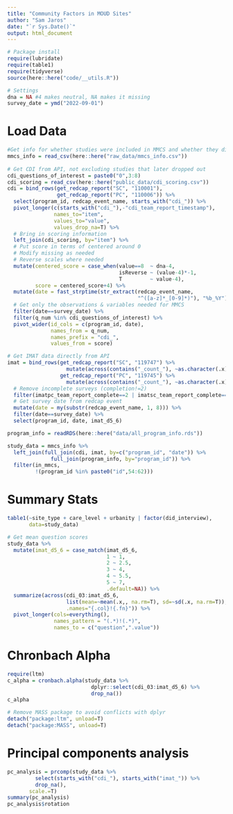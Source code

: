 ```yaml
---
title: "Community Factors in MOUD Sites"
author: "Sam Jaros"
date: "`r Sys.Date()`"
output: html_document
---
```


```r
# Package install
require(lubridate)
require(table1)
require(tidyverse)
source(here::here("code/__utils.R"))

# Settings
dna = NA #4 makes neutral, NA makes it missing
survey_date = ymd("2022-09-01")
```

# Load Data

```r
#Get info for whether studies were included in MMCS and whether they did an interview
mmcs_info = read_csv(here::here("raw_data/mmcs_info.csv"))
  
# Get CDI from API, not excluding studies that later dropped out
cdi_questions_of_interest = paste0("0",3:8)
cdi_scoring = read_csv(here::here("public_data/cdi_scoring.csv"))
cdi = bind_rows(get_redcap_report("SC", "110001"), 
                get_redcap_report("PC", "110006")) %>%
  select(program_id, redcap_event_name, starts_with("cdi_")) %>%
  pivot_longer(c(starts_with("cdi_"),-"cdi_team_report_timestamp"),
               names_to="item",
               values_to="value", 
               values_drop_na=T) %>%
  # Bring in scoring information
  left_join(cdi_scoring, by="item") %>%
  # Put score in terms of centered around 0
  # Modify missing as needed
  # Reverse scales where needed
  mutate(centered_score = case_when(value==8  ~ dna-4, 
                                    isReverse ~ (value-4)*-1, 
                                    T         ~ value-4),
         score = centered_score+4) %>%
  mutate(date = fast_strptime(str_extract(redcap_event_name, 
                                          "^([a-z]*_[0-9]*)"), "%b_%Y"))%>%
  # Get only the observations & variables needed for MMCS
  filter(date==survey_date) %>%
  filter(q_num %in% cdi_questions_of_interest) %>%
  pivot_wider(id_cols = c(program_id, date),
              names_from = q_num,
              names_prefix = "cdi_",
              values_from = score)

# Get IMAT data directly from API
imat = bind_rows(get_redcap_report("SC", "119747") %>%
                   mutate(across(contains("_count_"), ~as.character(.x))),
                 get_redcap_report("PC", "119745") %>%
                   mutate(across(contains("_count_"), ~as.character(.x)))) %>%
  # Remove incomplete surveys (completion!=2)
  filter(imatpc_team_report_complete==2 | imatsc_team_report_complete==2) %>%
  # Get survey date from redcap event
  mutate(date = my(substr(redcap_event_name, 1, 8))) %>%
  filter(date==survey_date) %>%
  select(program_id, date, imat_d5_6)

program_info = readRDS(here::here("data/all_program_info.rds"))

study_data = mmcs_info %>%
  left_join(full_join(cdi, imat, by=c("program_id", "date")) %>%
              full_join(program_info, by="program_id")) %>%
  filter(in_mmcs,
         !(program_id %in% paste0("id",54:62)))
```

# Summary Stats

```r
table1(~site_type + care_level + urbanity | factor(did_interview),
       data=study_data)

# Get mean question scores
study_data %>%
  mutate(imat_d5_6 = case_match(imat_d5_6,
                                1 ~ 1,
                                2 ~ 2.5,
                                3 ~ 4,
                                4 ~ 5.5,
                                5 ~ 7,
                                .default=NA)) %>%
  summarize(across(cdi_03:imat_d5_6, 
                   list(mean=~mean(.x,, na.rm=T), sd=~sd(.x, na.rm=T)),
                   .names="{.col}!{.fn}")) %>%
  pivot_longer(cols=everything(),
               names_pattern = "(.*)!(.*)",
               names_to = c("question",".value"))


```

# Chronbach Alpha

```r
require(ltm)
c_alpha = cronbach.alpha(study_data %>% 
                           dplyr::select(cdi_03:imat_d5_6) %>% 
                           drop_na())
c_alpha

# Remove MASS package to avoid conflicts with dplyr
detach("package:ltm", unload=T)
detach("package:MASS", unload=T)
```

# Principal components analysis

```r
pc_analysis = prcomp(study_data %>%
         select(starts_with("cdi_"), starts_with("imat_")) %>%
         drop_na(), 
       scale.=T)
summary(pc_analysis)
pc_analysis$rotation
```

